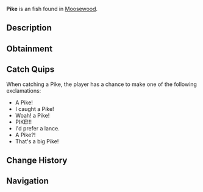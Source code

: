 {{FishInfobox
|image          = Pike.png
|rarity         = Unusual
|sea            = First Sea
|location       = [[Moosewood]]
|sublocation    = Freshwater
|sources        = Carbon Crate, Fish Barrel, Fishing Rod
|radar_location = 
|xp             = 90
|weather        = Rain
|time           = 
|season         = Autumn, Spring
|bait           = Insect
|base_weight    = 3.5
|base_value     = 230
|weight_range   = 2.3
|base_chance    = 45
|base_resil     = 55
}}
'''Pike''' is an {{Rarity|Unusual}} fish found in [[Moosewood]].

== Description ==
{{Description|Pikes are a freshwater predator known for its elongated body, sharp teeth, and aggressive hunting behaviour. It's a voracious carnivore that preys on smaller fish, frogs, and even small mammals near the water's edge. Pikes have a unique ability to ambush their prey by remaining almost motionless in the water, then striking with incredible speed to catch their meal.|Bestiary Entry}}

== Obtainment ==
{{Description|Found in Moosewoods freshwater. Seems to prefer insect baits. Very vicious.|Bestiary Hint}}
{{Fish Availability|
Moosewood/Docks
Moosewood/Freshwater Pond
|top_rods      = 
Champions Rod\129416.57\110371.27;
Celestial Rod\128567.83\110329.36;
Rapid Rod\127447.96\110752.79;
Ice Warpers Rod\127053.28\109029.66;
Ethereal Prism Rod\126371.4\195752.06;
Training Rod\109359.01\194705.81;
Fortune Rod\70520.63\138686.36;
Flimsy Rod\86478.31\78812.49;
Leviathan's Fang Rod\118854.94\135447.57;
Kraken Rod\98273.86\119815.47;
Avalanche Rod\121620.75\83596.69;
Depthseeker Rod\121512.76\91666.18;
No-Life Rod\118994.48\118994.48;
Seraphic Rod\117563.99\117563.99;
Verdant Shear Rod\112675.48\100026.19;
Challenger's Rod\107633.57\107633.57;
Rod Of The Forgotten Fang\107260.21\107260.21;
Blazebringer Rod\102555.57\94399.5;
Zeus Rod\101748.53\99985.73;
Volcanic Rod\99265.35\75883.84;
Trident Rod\97846.24\84735.65;
Rod Of The Depths\97322.04\97322.04;
Free Spirit Rod\94059.57\84396.75;
Rod Of The Exalted One\91824.91\94076.38;
Steady Rod\60785.19\54757.61
|recommended   = Ethereal Prism Rod
}}

== Catch Quips ==
When catching a Pike, the player has a chance to make one of the following exclamations:
* A Pike!
* I caught a Pike!
* Woah! a Pike!
* PIKE!!!
* I'd prefer a lance.
* A Pike?!
* That's a big Pike!

== Change History ==
{{Change History|{{subst:Current Version}}}}

== Navigation ==
{{Fish Navbox|Moosewood}}